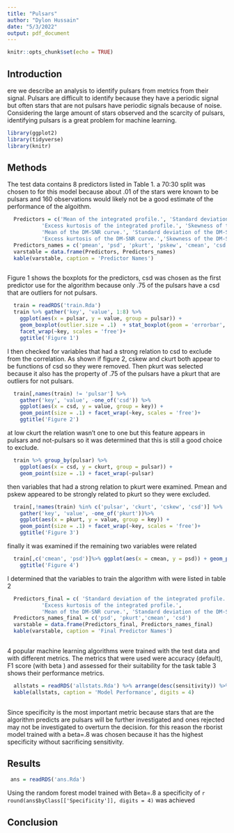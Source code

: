 ```yaml
---
title: "Pulsars"
author: "Dylon Hussain"
date: "5/3/2022"
output: pdf_document
---
```


```r
knitr::opts_chunk$set(echo = TRUE)
```
## Introduction
ere we describe an analysis to identify pulsars from metrics from their signal. Pulsars are difficult to identify because they have a periodic signal but often stars that are not pulsars have periodic signals because of noise. Considering the large amount of stars observed and the scarcity of pulsars, identifying pulsars is a great problem for machine learning. 

```r
library(ggplot2)
library(tidyverse)
library(knitr)
```

## Methods
The test data contains 8 predictors listed in Table 1. a 70:30 split was chosen to for this model because about .01 of the stars were known to be pulsars and 160 observations would likely not be a good estimate of the performance of the algoithm. 
```r
  Predictors = c('Mean of the integrated profile.', 'Standard deviation of the integrated profile.',
           'Excess kurtosis of the integrated profile.', 'Skewness of the integrated profile.',
           'Mean of the DM-SNR curve.', 'Standard deviation of the DM-SNR curve.',
           'Excess kurtosis of the DM-SNR curve.','Skewness of the DM-SNR curve.')
  Predictors_names = c('pmean', 'psd', 'pkurt', 'pskew', 'cmean', 'csd', 'ckurt', 'cskew')
  varstable = data.frame(Predictors, Predictors_names)
  kable(varstable, caption = 'Predictor Names')
  
```

Figure 1 shows the boxplots for the predictors, csd was chosen as the first predictor use for the algorithm because only .75 of the pulsars have a csd that are outliers for not pulsars.

```r
  train = readRDS('train.Rda')
  train %>% gather('key', 'value', 1:8) %>%  
    ggplot(aes(x = pulsar, y = value, group = pulsar)) + 
    geom_boxplot(outlier.size = .1)  + stat_boxplot(geom = 'errorbar', width = .5)+
    facet_wrap(~key, scales = 'free')+
    ggtitle('Figure 1')
```
I then checked for variables that had a strong relation to csd to exclude from the correlation. As shown if figure 2, cskew and ckurt both appear to be functions of csd so they were removed. Then pkurt was selected because it also has the property of .75 of the pulsars have a pkurt that are outliers for not pulsars.

```r
  train[,names(train) != 'pulsar'] %>% 
    gather('key', 'value', -one_of('csd')) %>% 
    ggplot(aes(x = csd, y = value, group = key)) + 
    geom_point(size = .1) + facet_wrap(~key, scales = 'free')+
    ggtitle('Figure 2')
```
at low ckurt the relation wasn't one to one but this feature appears in pulsars and not-pulsars so it was determined that this is still a good choice to exclude.

```R
  train %>% group_by(pulsar) %>%
    ggplot(aes(x = csd, y = ckurt, group = pulsar)) + 
    geom_point(size = .1) + facet_wrap(~pulsar)
```

then variables that  had a strong relation to pkurt were examined. Pmean and pskew appeared to be strongly related to pkurt so they were excluded. 


  
```r
  train[,!names(train) %in% c('pulsar', 'ckurt', 'cskew', 'csd')] %>% 
    gather('key', 'value', -one_of('pkurt'))%>% 
    ggplot(aes(x = pkurt, y = value, group = key)) + 
    geom_point(size = .1) + facet_wrap(~key, scales = 'free')+
    ggtitle('Figure 3')
```
finally it was examined if the remaining two variables were related

```r
  train[,c('cmean', 'psd')]%>% ggplot(aes(x = cmean, y = psd)) + geom_point(size = .1) +
    ggtitle('Figure 4')
```
I determined that the variables to train the algorithm with were listed in table 2
```r
  Predictors_final = c( 'Standard deviation of the integrated profile.',
           'Excess kurtosis of the integrated profile.',
           'Mean of the DM-SNR curve.', 'Standard deviation of the DM-SNR curve.')
  Predictors_names_final = c('psd', 'pkurt','cmean', 'csd')
  varstable = data.frame(Predictors_final, Predictors_names_final)
  kable(varstable, caption = 'Final Predictor Names')
  
```

4 popular machine learning algorithms were trained with the test data and with different metrics. The metrics that were used were accuracy (default), F1 score (with beta ) and assessed for their suitability for the task table 3 shows their performance metrics. 
```r
  allstats = readRDS('allstats.Rda') %>% arrange(desc(sensitivity)) %>% arrange(desc(specificity))
  kable(allstats, caption = 'Model Performance', digits = 4)
  
```
Since specificity is the most important metric because stars that are the algorithm predicts are pulsars will be further investigated and ones rejected may not be investigated to overturn the decision. for this reason the rborist model trained with a beta=.8 was chosen because it has the highest specificity without sacrificing sensitivity. 

## Results
```r
 ans = readRDS('ans.Rda')
```
Using the random forest model trained with Beta=.8 a specificity of `r  round(ans$byClass[['Specificity']], digits = 4)` was achieved


## Conclusion

